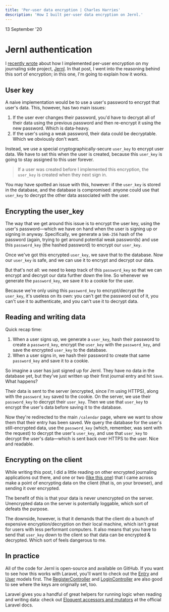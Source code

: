 ```yaml
---
title: 'Per-user data encryption | Charles Harries'
description: 'How I built per-user data encryption on Jernl.'
---
```



<Date>
13 September '20
</Date>

# Jernl authentication
I [recently wrote](/blog/recently-mid-august) about how I implemented per-user encryption on my journaling side project, [Jernl](https://jernl.space). In that post, I went into the reasoning behind this sort of encryption; in this one, I'm going to explain how it works.

## User key
A naive implementation would be to use a user's password to encrypt that user's data. This, however, has two main issues:

1. If the user ever changes their password, you'd have to decrypt all of their data using the previous password and then re-encrypt it using the new password. Which is data-heavy.
2. If the user's using a weak password, their data could be decryptable. Which we obviously don't want.

Instead, we use a special cryptographically-secure `user_key` to encrypt user data. We have to set this when the user is created, because this `user_key` is going to stay assigned to this user forever.

> If a user was created before I implemented this encryption, the `user_key` is created when they next sign in.

You may have spotted an issue with this, however: if the `user_key` is stored in the database, and the database is compromised: anyone could use that `user_key` to decrypt the other data associated with the user.

## Encrypting the user_key
The way that we get around this issue is to encrypt the user key, using the user's password—which we have on hand when the user is signing up or signing in anyway. Specifically, we generate a `SHA-256` hash of the password (again, trying to get around potential weak passwords) and use this `password_key` (the hashed password) to encrypt our `user_key`.

Once we've got this encrypted `user_key`, we save that to the database. Now our `user_key` is safe, and we can use it to encrypt and decrypt our data.

But that's not all: we need to keep track of this `password_key` so that we can encrypt and decrypt our data further down the line. So whenever we generate the `password_key`, we save it to a cookie for the user.

Because we're only using this `password_key` to encrypt/decrypt the `user_key`, it's useless on its own: you can't get the password out of it, you can't use it to authenticate, and you can't use it to decrypt data.

## Reading and writing data
Quick recap time:

1. When a user signs up, we generate a `user_key`, hash their password to create a `password_key`, encrypt the `user_key` with the `password_key`, and save the encrypted `user_key` to the database.
2. When a user signs in, we hash their password to create that same `password_key` and save it to a cookie.

So imagine a user has just signed up for Jernl. They have no data in the database yet, but they've just written up their first journal entry and hit `Save`. What happens?

Their data is sent to the server (encrypted, since I'm using HTTPS), along with the `password_key` saved to the cookie. On the server, we use their `password_key` to decrypt their `user_key`. Then we use that `user_key` to encrypt the user's data before saving it to the database.

Now they're redirected to the main `/calendar` page, where we want to show them that their entry has been saved. We query the database for the user's still-encrypted data, use the `password_key` (which, remember, was sent with the request) to decrypt the user's `user_key`, and use that `user_key` to decrypt the user's data—which is sent back over HTTPS to the user. Nice and readable.

## Encrypting on the client
While writing this post, I did a little reading on other encrypted journaling applications out there, and one or two ([like this one](https://www.monkkee.com/en/)) that I came across make a point of encrypting data on the client (that is, on your browser), and sending it over encrypted.

The benefit of this is that your data is never unencrypted on the server. Unencrypted data on the server is potentially loggable, which sort of defeats the purpose.

The downside, however, is that it demands that the client do a bunch of expensive encryption/decryption on their local machine, which isn't great for users with less performant computers. It also means that you have to send that `user_key` down to the client so that data can be encrypted & decrypted. Which sort of feels dangerous to me.

## In practice
All of the code for Jernl is open-source and available on GitHub. If you want to see how this works with Laravel, you'll want to check out the [Entry](https://github.com/charlesharries/jernl/blob/master/app/Entry.php) and [User](https://github.com/charlesharries/jernl/blob/master/app/User.php) models first. The [RegisterController](https://github.com/charlesharries/jernl/blob/master/app/Http/Controllers/Auth/RegisterController.php) and [LoginController](https://github.com/charlesharries/jernl/blob/master/app/Http/Controllers/Auth/LoginController.php) are also good to see where the keys are originally set, too.

Laravel gives you a handful of great helpers for running logic when reading and writing data: check out [Eloquent accessors and mutators](https://laravel.com/docs/8.x/eloquent-mutators) at the official Laravel docs.